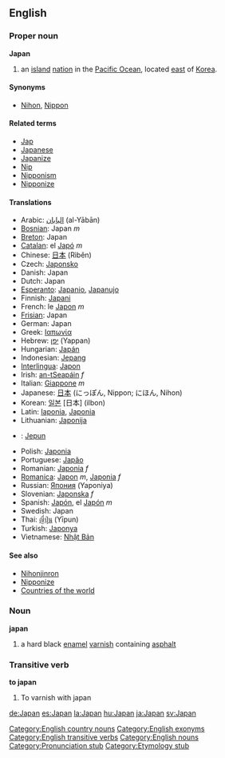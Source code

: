 {{wikipedia}}

==English==
===Proper noun===
'''Japan'''

# an [[island]] [[nation]] in the [[Pacific Ocean]], located [[east]] of [[Korea]]. 

====Synonyms====
*[[Nihon]], [[Nippon]]

====Related terms====
*[[Jap]]
*[[Japanese]]
*[[Japanize]]
*[[Nip]]
*[[Nipponism]]
*[[Nipponize]]

====Translations====
*Arabic: [[اليابان]] (al-Yābān)
*[[Bosnian]]: Japan ''m''
*[[Breton]]: Japan
*[[Catalan]]: el [[Japó]] ''m''
*Chinese: [[日本]] (Rìběn)
*Czech: [[Japonsko]]
*Danish: Japan
*Dutch: Japan
*[[Esperanto]]: [[Japanio]], [[Japanujo]]
*Finnish: [[Japani]]
*French: le [[Japon]] ''m''
*[[Frisian]]: Japan
*German: Japan
*Greek: [[Ιαπωνία]]
*Hebrew: [[יפן]] (Yappan)
*Hungarian: [[Japán]]
*Indonesian: [[Jepang]]
*[[Interlingua]]: [[Japon]]
*Irish: [[an-tSeapáin]] ''f''
*Italian: [[Giappone]] ''m''
*Japanese: [[日本]] (にっぽん, Nippon; にほん, Nihon)
*Korean: [[일본]] [日本] (ilbon)
*Latin: [[Iaponia]], [[Japonia]]
*Lithuanian: [[Japonija]]
*{{ms}}: [[Jepun]]
*Polish: [[Japonia]]
*Portuguese: [[Japão]]
*Romanian: [[Japonia]] ''f''
*[[Romanica]]: [[Japon]] ''m'', [[Japonia]] ''f''
*Russian: [[Япония]] (Yaponiya)
*Slovenian: [[Japonska]] ''f''
*Spanish: [[Japón]], el [[Japón]] ''m''
*Swedish: Japan
*Thai: [[ญี่ปุ่น]] (Yīpun)
*Turkish: [[Japonya]]
*Vietnamese: [[Nhật Bản]]

====See also====
*[[Nihonjinron]]
*[[Nipponize]]
*[[Countries of the world]]

===Noun===
'''japan'''

# a hard black [[enamel]] [[varnish]] containing [[asphalt]]

===Transitive verb===
'''to japan'''

# To varnish with japan

[[Category:English country nouns]]
[[Category:English exonyms]]
[[Category:English transitive verbs]]
[[Category:English nouns]]

[[Category:Pronunciation stub]] 
[[Category:Etymology stub]]

[[de:Japan]]
[[es:Japan]]
[[la:Japan]]
[[hu:Japan]]
[[ja:Japan]]
[[sv:Japan]]